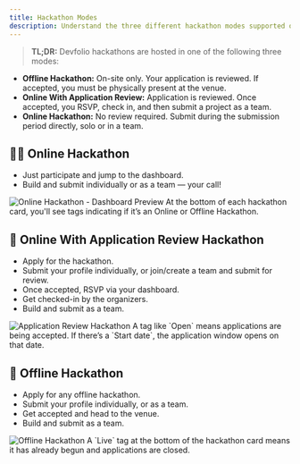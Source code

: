 ```yaml
---
title: Hackathon Modes
description: Understand the three different hackathon modes supported on Devfolio.
---
```

> **TL;DR:** Devfolio hackathons are hosted in one of the following three modes:

- **Offline Hackathon:** On-site only. Your application is reviewed. If accepted, you must be physically present at the venue.
- **Online With Application Review:** Application is reviewed. Once accepted, you RSVP, check in, and then submit a project as a team.
- **Online Hackathon:** No review required. Submit during the submission period directly, solo or in a team.



## 🧑‍💻 Online Hackathon

- Just participate and jump to the dashboard.
- Build and submit individually or as a team — your call!

<img src="/assets/Screenshot 2023-03-24 at 7.31.21 PM (2).webp" alt="Online Hackathon - Dashboard Preview" />

<Callout type="info">
At the bottom of each hackathon card, you'll see tags indicating if it’s an Online or Offline Hackathon.
</Callout>



## 📝 Online With Application Review Hackathon

- Apply for the hackathon.
- Submit your profile individually, or join/create a team and submit for review.
- Once accepted, RSVP via your dashboard.
- Get checked-in by the organizers.
- Build and submit as a team.

<img src="/assets/Screenshot 2023-03-24 at 7.31.21 PM (1).webp" alt="Application Review Hackathon" />

<Callout type="info">
A tag like `Open` means applications are being accepted. If there’s a `Start date`, the application window opens on that date.
</Callout>



## 🏢 Offline Hackathon

- Apply for any offline hackathon.
- Submit your profile individually, or as a team.
- Get accepted and head to the venue.
- Build and submit as a team.

<img src="/assets/Screenshot 2023-03-24 at 7.31.21 PM.webp" alt="Offline Hackathon" />

<Callout type="info">
A `Live` tag at the bottom of the hackathon card means it has already begun and applications are closed.
</Callout>
